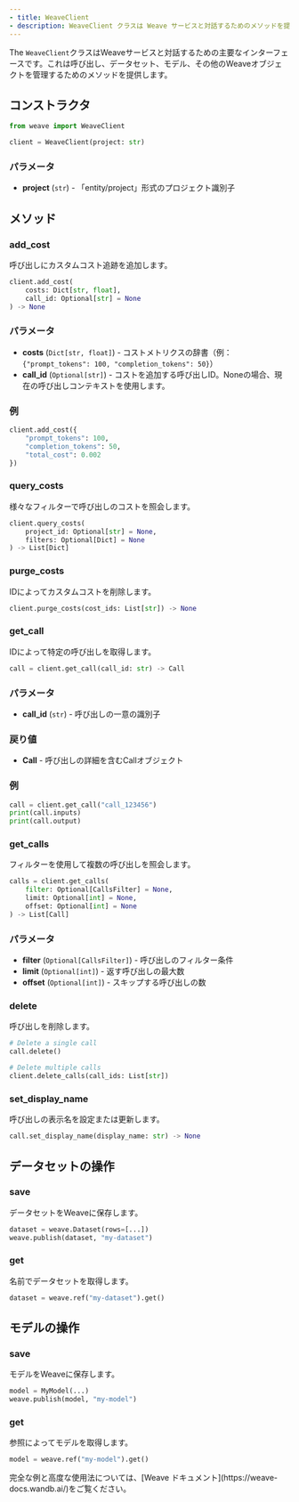 ```yaml
---
- title: WeaveClient
- description: WeaveClient クラスは Weave サービスと対話するためのメソッドを提供します
---
```


The `WeaveClient`クラスはWeaveサービスと対話するための主要なインターフェースです。これは呼び出し、データセット、モデル、その他のWeaveオブジェクトを管理するためのメソッドを提供します。

## コンストラクタ

```python
from weave import WeaveClient

client = WeaveClient(project: str)
```

### パラメータ

* **project** (`str`) - 「entity/project」形式のプロジェクト識別子

## メソッド

### add\_cost

呼び出しにカスタムコスト追跡を追加します。

```python
client.add_cost(
    costs: Dict[str, float],
    call_id: Optional[str] = None
) -> None
```

### パラメータ

* **costs** (`Dict[str, float]`) - コストメトリクスの辞書（例：`{"prompt_tokens": 100, "completion_tokens": 50}`）
* **call\_id** (`Optional[str]`) - コストを追加する呼び出しID。Noneの場合、現在の呼び出しコンテキストを使用します。

### 例

```python
client.add_cost({
    "prompt_tokens": 100,
    "completion_tokens": 50,
    "total_cost": 0.002
})
```

### query\_costs

様々なフィルターで呼び出しのコストを照会します。

```python
client.query_costs(
    project_id: Optional[str] = None,
    filters: Optional[Dict] = None
) -> List[Dict]
```

### purge\_costs

IDによってカスタムコストを削除します。

```python
client.purge_costs(cost_ids: List[str]) -> None
```

### get\_call

IDによって特定の呼び出しを取得します。

```python
call = client.get_call(call_id: str) -> Call
```

### パラメータ

* **call\_id** (`str`) - 呼び出しの一意の識別子

### 戻り値

* **Call** - 呼び出しの詳細を含むCallオブジェクト

### 例

```python
call = client.get_call("call_123456")
print(call.inputs)
print(call.output)
```

### get\_calls

フィルターを使用して複数の呼び出しを照会します。

```python
calls = client.get_calls(
    filter: Optional[CallsFilter] = None,
    limit: Optional[int] = None,
    offset: Optional[int] = None
) -> List[Call]
```

### パラメータ

* **filter** (`Optional[CallsFilter]`) - 呼び出しのフィルター条件
* **limit** (`Optional[int]`) - 返す呼び出しの最大数
* **offset** (`Optional[int]`) - スキップする呼び出しの数

### delete

呼び出しを削除します。

```python
# Delete a single call
call.delete()

# Delete multiple calls
client.delete_calls(call_ids: List[str])
```

### set\_display\_name

呼び出しの表示名を設定または更新します。

```python
call.set_display_name(display_name: str) -> None
```

## データセットの操作

### save

データセットをWeaveに保存します。

```python
dataset = weave.Dataset(rows=[...])
weave.publish(dataset, "my-dataset")
```

### get

名前でデータセットを取得します。

```python
dataset = weave.ref("my-dataset").get()
```

## モデルの操作

### save

モデルをWeaveに保存します。

```python
model = MyModel(...)
weave.publish(model, "my-model")
```

### get

参照によってモデルを取得します。

```python
model = weave.ref("my-model").get()
```

<Note>
  完全な例と高度な使用法については、[Weave ドキュメント](https://weave-docs.wandb.ai/)をご覧ください。
</Note>
